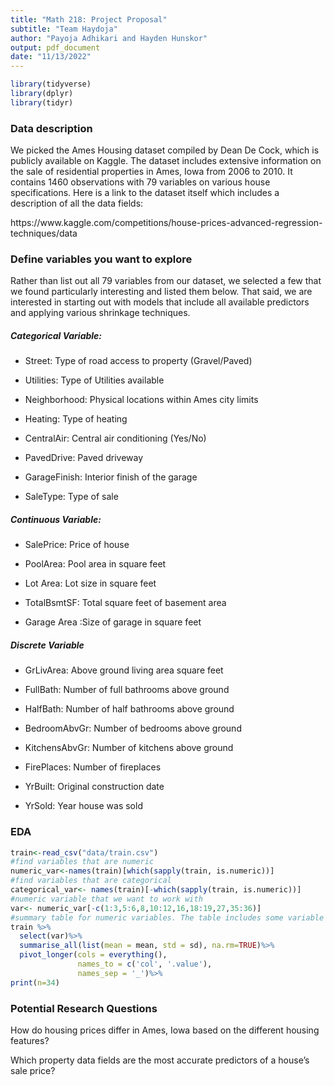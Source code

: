 ```yaml
---
title: "Math 218: Project Proposal"
subtitle: "Team Haydoja"
author: "Payoja Adhikari and Hayden Hunskor"
output: pdf_document
date: "11/13/2022"
---
```


```r
library(tidyverse)
library(dplyr)
library(tidyr)
```

### Data description

We picked the Ames Housing dataset compiled by Dean De Cock, which is publicly available on Kaggle. The dataset includes extensive information on the sale of residential properties in Ames, Iowa from 2006 to 2010. It contains 1460 observations with  79 variables on various house specifications. Here is a link to the dataset itself which includes a description of all the data fields:

https://www.kaggle.com/competitions/house-prices-advanced-regression-techniques/data

### Define variables you want to explore

Rather than list out all 79 variables from our dataset, we selected a few that we found particularly interesting and listed them below. That said, we are interested in starting out with models that include all available predictors and applying various shrinkage techniques.

##### Categorical Variable:

- Street: Type of road access to property (Gravel/Paved)

- Utilities: Type of Utilities available

- Neighborhood: Physical locations within Ames city limits

- Heating: Type of heating

- CentralAir: Central air conditioning (Yes/No)

- PavedDrive: Paved driveway

- GarageFinish: Interior finish of the garage

- SaleType: Type of sale

##### Continuous Variable:

- SalePrice: Price of house 

- PoolArea: Pool area in square feet

- Lot Area: Lot size in square feet

- TotalBsmtSF: Total square feet of basement area

- Garage Area :Size of garage in square feet

##### Discrete Variable

- GrLivArea: Above ground living area square feet

- FullBath: Number of full bathrooms above ground

- HalfBath: Number of half bathrooms above ground

- BedroomAbvGr: Number of bedrooms above ground

- KitchensAbvGr: Number of kitchens above ground

- FirePlaces: Number of fireplaces

- YrBuilt: Original construction date

- YrSold: Year house was sold

### EDA
```r
train<-read_csv("data/train.csv")
#find variables that are numeric
numeric_var<-names(train)[which(sapply(train, is.numeric))]
#find variables that are categorical
categorical_var<- names(train)[-which(sapply(train, is.numeric))]
#numeric variable that we want to work with
var<- numeric_var[-c(1:3,5:6,8,10:12,16,18:19,27,35:36)]
#summary table for numeric variables. The table includes some variable not mentioned earlier
train %>%
  select(var)%>%
  summarise_all(list(mean = mean, std = sd), na.rm=TRUE)%>%
  pivot_longer(cols = everything(), 
               names_to = c('col', '.value'), 
               names_sep = '_')%>%
print(n=34)
```


### Potential Research Questions

How do housing prices differ in Ames, Iowa based on the different housing features?

Which property data fields are the most accurate predictors of a house's sale price?
